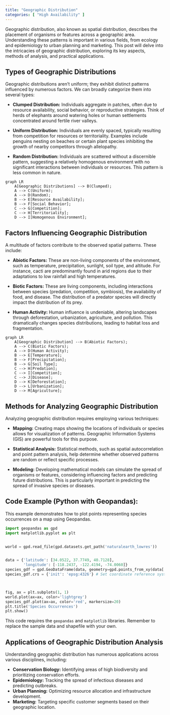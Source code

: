 ```yaml
---
title: "Geographic Distribution"
categories: [ "High Availability" ]
---
```



Geographic distribution, also known as spatial distribution, describes the placement of organisms or features across a geographic area. Understanding these patterns is important in various fields, from ecology and epidemiology to urban planning and marketing.  This post will delve into the intricacies of geographic distribution, exploring its key aspects, methods of analysis, and practical applications.

## Types of Geographic Distributions

Geographic distributions aren't uniform; they exhibit distinct patterns influenced by numerous factors.  We can broadly categorize them into several types:

* **Clumped Distribution:**  Individuals aggregate in patches, often due to resource availability, social behavior, or reproductive strategies. Think of herds of elephants around watering holes or human settlements concentrated around fertile river valleys.

* **Uniform Distribution:** Individuals are evenly spaced, typically resulting from competition for resources or territoriality. Examples include penguins nesting on beaches or certain plant species inhibiting the growth of nearby competitors through allelopathy.

* **Random Distribution:** Individuals are scattered without a discernible pattern, suggesting a relatively homogenous environment with no significant interactions between individuals or resources.  This pattern is less common in nature.


```mermaid
graph LR
    A[Geographic Distributions] --> B(Clumped);
    A --> C(Uniform);
    A --> D(Random);
    B --> E[Resource Availability];
    B --> F[Social Behavior];
    C --> G[Competition];
    C --> H[Territoriality];
    D --> I[Homogenous Environment];
```

## Factors Influencing Geographic Distribution

A multitude of factors contribute to the observed spatial patterns. These include:

* **Abiotic Factors:** These are non-living components of the environment, such as temperature, precipitation, sunlight, soil type, and altitude. For instance, cacti are predominantly found in arid regions due to their adaptations to low rainfall and high temperatures.

* **Biotic Factors:** These are living components, including interactions between species (predation, competition, symbiosis), the availability of food, and disease.  The distribution of a predator species will directly impact the distribution of its prey.

* **Human Activity:**  Human influence is undeniable, altering landscapes through deforestation, urbanization, agriculture, and pollution. This dramatically changes species distributions, leading to habitat loss and fragmentation.

```mermaid
graph LR
    A[Geographic Distribution] --> B(Abiotic Factors);
    A --> C(Biotic Factors);
    A --> D(Human Activity);
    B --> E[Temperature];
    B --> F[Precipitation];
    B --> G[Soil Type];
    C --> H[Predation];
    C --> I[Competition];
    C --> J[Disease];
    D --> K[Deforestation];
    D --> L[Urbanization];
    D --> M[Agriculture];

```

## Methods for Analyzing Geographic Distribution

Analyzing geographic distribution requires employing various techniques:

* **Mapping:** Creating maps showing the locations of individuals or species allows for visualization of patterns. Geographic Information Systems (GIS) are powerful tools for this purpose.

* **Statistical Analysis:**  Statistical methods, such as spatial autocorrelation and point pattern analysis, help determine whether observed patterns are random or reflect specific processes.

* **Modeling:**  Developing mathematical models can simulate the spread of organisms or features, considering influencing factors and predicting future distributions. This is particularly important in predicting the spread of invasive species or diseases.


## Code Example (Python with Geopandas):

This example demonstrates how to plot points representing species occurrences on a map using Geopandas.

```python
import geopandas as gpd
import matplotlib.pyplot as plt


world = gpd.read_file(gpd.datasets.get_path('naturalearth_lowres'))


data = {'latitude': [34.0522, 37.7749, 40.7128],
        'longitude': [-118.2437, -122.4194, -74.0060]}
species_gdf = gpd.GeoDataFrame(data, geometry=gpd.points_from_xy(data['longitude'], data['latitude']))
species_gdf.crs = {'init': 'epsg:4326'} # Set coordinate reference system



fig, ax = plt.subplots(1, 1)
world.plot(ax=ax, color='lightgrey')
species_gdf.plot(ax=ax, color='red', markersize=20)
plt.title('Species Occurrences')
plt.show()
```

This code requires the `geopandas` and `matplotlib` libraries.  Remember to replace the sample data and shapefile with your own.


## Applications of Geographic Distribution Analysis

Understanding geographic distribution has numerous applications across various disciplines, including:

* **Conservation Biology:** Identifying areas of high biodiversity and prioritizing conservation efforts.
* **Epidemiology:** Tracking the spread of infectious diseases and predicting outbreaks.
* **Urban Planning:**  Optimizing resource allocation and infrastructure development.
* **Marketing:** Targeting specific customer segments based on their geographic location.




